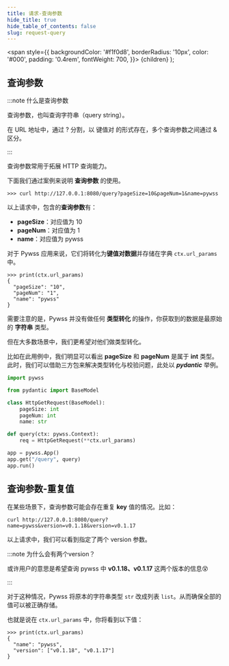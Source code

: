 ```yaml
---
title: 请求-查询参数
hide_title: true
hide_table_of_contents: false
slug: request-query
---
```


  <span
    style={{
      backgroundColor: '#f1f0d8',
      borderRadius: '10px',
      color: '#000',
      padding: '0.4rem',
      fontWeight: 700,
    }}>
    {children}
  </span>
);

## 查询参数

:::note 什么是查询参数

查询参数，也叫查询字符串（query string）。

在 URL 地址中，通过 <Highlight>?</Highlight> 分割，以 <Highlight>键值对</Highlight> 的形式存在，多个查询参数之间通过 <Highlight>&</Highlight> 区分。

:::

查询参数常用于拓展 HTTP 查询能力。

下面我们通过案例来说明 **查询参数** 的使用。

```shell script title="案例"
>>> curl http://127.0.0.1:8080/query?pageSize=10&pageNum=1&name=pywss
```
以上请求中，包含的**查询参数**有：
- **pageSize**：对应值为 10
- **pageNum**：对应值为 1
- **name**：对应值为 pywss

对于 Pywss 应用来说，它们将转化为**键值对数据**并存储在字典 `ctx.url_params` 中。
```shell script title="读取查询参数"
>>> print(ctx.url_params)
{
  "pageSize": "10",
  "pageNum": "1",
  "name": "pywss"
}
```
需要注意的是，Pywss 并没有做任何 **类型转化** 的操作，你获取到的数据是最原始的 **字符串** 类型。

但在大多数场景中，我们更希望对他们做类型转化。

比如在此用例中，我们明显可以看出 **pageSize** 和 **pageNum** 是属于 **int** 类型。此时，我们可以借助三方包来解决类型转化与校验问题，此处以 **_pydantic_** 举例。

```python title="类型转化+校验" showLineNumbers {11}
import pywss

from pydantic import BaseModel

class HttpGetRequest(BaseModel):
    pageSize: int
    pageNum: int
    name: str

def query(ctx: pywss.Context):
    req = HttpGetRequest(**ctx.url_params)

app = pywss.App()
app.get("/query", query)
app.run()
```


## 查询参数-重复值
在某些场景下，查询参数可能会存在重复 **key** 值的情况。比如：
```shell script title="案例"
curl http://127.0.0.1:8080/query?name=pywss&version=v0.1.18&version=v0.1.17
```
以上请求中，我们可以看到指定了两个 version 参数。

:::note 为什么会有两个version？

或许用户的意思是希望查询 pywss 中 **v0.1.18、v0.1.17** 这两个版本的信息😵

:::

对于这种情况，Pywss 将原本的字符串类型 `str` 改成列表 `list`。从而确保全部的值可以被正确存储。

也就是说在 `ctx.url_params` 中，你将看到以下值：

```shell script title="读取查询参数"
>>> print(ctx.url_params)
{
  "name": "pywss",
  "version": ["v0.1.18", "v0.1.17"]
}
```
